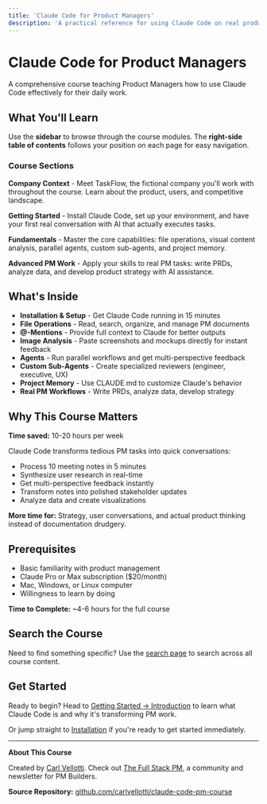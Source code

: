 ```yaml
---
title: 'Claude Code for Product Managers'
description: 'A practical reference for using Claude Code on real product work'
---
```


# Claude Code for Product Managers

A comprehensive course teaching Product Managers how to use Claude Code effectively for their daily work.

## What You'll Learn

Use the **sidebar** to browse through the course modules. The **right-side table of contents** follows your position on each page for easy navigation.

### Course Sections

**Company Context** - Meet TaskFlow, the fictional company you'll work with throughout the course. Learn about the product, users, and competitive landscape.

**Getting Started** - Install Claude Code, set up your environment, and have your first real conversation with AI that actually executes tasks.

**Fundamentals** - Master the core capabilities: file operations, visual content analysis, parallel agents, custom sub-agents, and project memory.

**Advanced PM Work** - Apply your skills to real PM tasks: write PRDs, analyze data, and develop product strategy with AI assistance.

## What's Inside

- **Installation & Setup** - Get Claude Code running in 15 minutes
- **File Operations** - Read, search, organize, and manage PM documents
- **@-Mentions** - Provide full context to Claude for better outputs
- **Image Analysis** - Paste screenshots and mockups directly for instant feedback
- **Agents** - Run parallel workflows and get multi-perspective feedback
- **Custom Sub-Agents** - Create specialized reviewers (engineer, executive, UX)
- **Project Memory** - Use CLAUDE.md to customize Claude's behavior
- **Real PM Workflows** - Write PRDs, analyze data, develop strategy

## Why This Course Matters

**Time saved:** 10-20 hours per week

Claude Code transforms tedious PM tasks into quick conversations:
- Process 10 meeting notes in 5 minutes
- Synthesize user research in real-time
- Get multi-perspective feedback instantly
- Transform notes into polished stakeholder updates
- Analyze data and create visualizations

**More time for:** Strategy, user conversations, and actual product thinking instead of documentation drudgery.

## Prerequisites

- Basic familiarity with product management
- Claude Pro or Max subscription ($20/month)
- Mac, Windows, or Linux computer
- Willingness to learn by doing

**Time to Complete:** ~4-6 hours for the full course

## Search the Course

Need to find something specific? Use the [search page](/search) to search across all course content.

## Get Started

Ready to begin? Head to [Getting Started → Introduction](/getting-started/introduction) to learn what Claude Code is and why it's transforming PM work.

Or jump straight to [Installation](/getting-started/installation) if you're ready to get started immediately.

---

**About This Course**

Created by [Carl Vellotti](https://www.linkedin.com/in/carlvellotti/). Check out [The Full Stack PM](https://fullstack-pm.com/subscribe), a community and newsletter for PM Builders.

**Source Repository:** [github.com/carlvellotti/claude-code-pm-course](https://github.com/carlvellotti/claude-code-pm-course)

